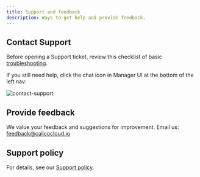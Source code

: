 ```yaml
---
title: Support and feedback
description: Ways to get help and provide feedback.
---
```


## Contact Support

Before opening a Support ticket, review this checklist of basic [troubleshooting](../get-started/connect/checklist.mdx).

If you still need help, click the chat icon in Manager UI at the bottom of the left nav:

![contact-support](/img/calico-cloud/contact-support.png)

## Provide feedback

We value your feedback and suggestions for improvement. Email us: feedback@calicocloud.io

## Support policy

For details, see our [Support policy](https://www.tigera.io/legal/calico-cloud-support-policy).
